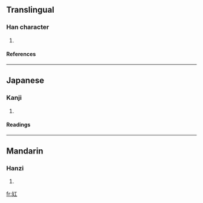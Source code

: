 ==Translingual==
===Han character===
{{Han char|rn=38|rad=女|as=03|sn=6|four=4141<sub>0</sub>|canj=女一 (VM)}}
# {{defn|Han|sort=女03}}
====References====
{{Han ref|kx=0256.020|dkj=06064|hdz=21025.040|uh=5985|ud=22917|bh=C9CE|bd=51662}}
----
==Japanese==
===Kanji===
{{ja-kanji|grade=|rs=女03}}
# {{defn|Japanese}} 
====Readings====
{{ja-readings|on=[[こう]] (kō), [[く]] (ku)|kun=}}
----
==Mandarin==
===Hanzi===
{{cmn-hanzi|pin=[[hóng]] (hong2)|wg=hung<sup>2</sup>}}
# {{defn|Mandarin}}

[[fr:妅]]